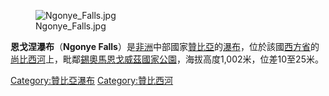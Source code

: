 [[Image:Ngonye_Falls.jpg|thumb]]

'''恩戈涅瀑布'''（'''Ngonye Falls'''）是[[非洲|非洲]]中部國家[[贊比亞|贊比亞]]的[[瀑布|瀑布]]，位於該國[[西方省_(贊比亞)|西方省]]的[[尚比西河|尚比西河]]上，毗鄰[[錫奧馬恩戈威茲國家公園|錫奧馬恩戈威茲國家公園]]，海拔高度1,002米，位差10至25米。

{{coord|16|39|15|S|23|34|20|E|region:ZM_type:waterbody|display=title}}

{{Zambia-stub}}
{{DEFAULTSORT:Ngonye}}
[[Category:贊比亞瀑布|Category:贊比亞瀑布]]
[[Category:贊比西河|Category:贊比西河]]
